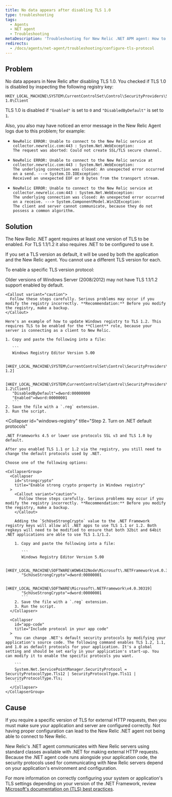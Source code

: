 ```yaml
---
title: No data appears after disabling TLS 1.0
type: troubleshooting
tags:
  - Agents
  - NET agent
  - Troubleshooting
metaDescription: 'Troubleshooting for New Relic .NET APM agent: How to configure your TLS protocol preferences for your .NET application and environment.'
redirects:
  - /docs/agents/net-agent/troubleshooting/configure-tls-protocol
---
```


## Problem

No data appears in New Relic after disabling TLS 1.0. You checked if TLS 1.0 is disabled by inspecting the following registry key:

```
HKEY_LOCAL_MACHINE\SYSTEM\CurrentControlSet\Control\SecurityProviders\SCHANNEL\Protocols\TLS 1.0\Client
```

TLS 1.0 is disabled if `"Enabled"` is set to `0` and `"DisabledByDefault"` is set to `1`.

Also, you also may have noticed an error message in the New Relic Agent logs due to this problem; for example:

* ```
  NewRelic ERROR: Unable to connect to the New Relic service at collector.newrelic.com:443 : System.Net.WebException: 
  The request was aborted: Could not create SSL/TLS secure channel.
  ```
* ```
  NewRelic ERROR: Unable to connect to the New Relic service at collector.newrelic.com:443 : System.Net.WebException: 
  The underlying connection was closed: An unexpected error occurred on a send. ---> System.IO.IOException: 
  Received an unexpected EOF or 0 bytes from the transport stream.
  ```
* ```
  NewRelic ERROR: Unable to connect to the New Relic service at collector.newrelic.com:443 : System.Net.WebException: 
  The underlying connection was closed: An unexpected error occurred on a receive. ---> System.ComponentModel.Win32Exception: 
  The client and server cannot communicate, because they do not possess a common algorithm.
  ```

## Solution

The New Relic .NET agent requires at least one version of TLS to be enabled. For TLS 1.1/1.2 it also requires .NET to be configured to use it.

<Callout variant="important">
  If you set a TLS version as default, it will be used by both the application and the New Relic agent. You cannot use a different TLS version for each.
</Callout>

To enable a specific TLS version protocol:

<CollapserGroup>
  <Collapser
    id="windows-registry"
    title="Step 1. Enable TLS protocols in Windows registry."
  >
    Older versions of Windows Server (2008/2012) may not have TLS 1.1/1.2 support enabled by default.

    <Callout variant="caution">
      Follow these steps carefully. Serious problems may occur if you modify the registry incorrectly. **Recommendation:** Before you modify the registry, make a backup.
    </Callout>

    Here's an example of how to update Windows registry to TLS 1.2. This requires TLS to be enabled for the **Client** role, because your server is connecting as a client to New Relic.

    1. Copy and paste the following into a file:

       ```
       Windows Registry Editor Version 5.00

       [HKEY_LOCAL_MACHINE\SYSTEM\CurrentControlSet\Control\SecurityProviders\SCHANNEL\Protocols\TLS 1.2]

       [HKEY_LOCAL_MACHINE\SYSTEM\CurrentControlSet\Control\SecurityProviders\SCHANNEL\Protocols\TLS 1.2\Client]
       "DisabledByDefault"=dword:00000000
       "Enabled"=dword:00000001
       ```
    2. Save the file with a `.reg` extension.
    3. Run the script.
  </Collapser>

  <Collapser
    id="windows-registry"
    title="Step 2. Turn on .NET default protocols"
  >
    .NET Frameworks 4.5 or lower use protocols SSL v3 and TLS 1.0 by default.

    After you enabled TLS 1.1 or 1.2 via the registry, you still need to change the default protocols used by .NET.

    Choose one of the following options:

    <CollapserGroup>
      <Collapser
        id="strongcrypto"
        title="Enable strong crypto property in Windows registry"
      >
        <Callout variant="caution">
          Follow these steps carefully. Serious problems may occur if you modify the registry incorrectly. **Recommendation:** Before you modify the registry, make a backup.
        </Callout>

        Adding the `SchUseStrongCrypto` value to the .NET Framework registry keys will allow all .NET apps to use TLS 1.1 or 1.2. Both regkeys will need to be modified to ensure that both 32bit and 64bit .NET applications are able to use TLS 1.1/1.2.

        1. Copy and paste the following into a file:

           ```
           Windows Registry Editor Version 5.00

           [HKEY_LOCAL_MACHINE\SOFTWARE\WOW6432Node\Microsoft\.NETFramework\v4.0.30319] 
           "SchUseStrongCrypto"=dword:00000001

           [HKEY_LOCAL_MACHINE\SOFTWARE\Microsoft\.NETFramework\v4.0.30319]
           "SchUseStrongCrypto"=dword:00000001
           ```
        2. Save the file with a `.reg` extension.
        3. Run the script.
      </Collapser>

      <Collapser
        id="app-code"
        title="Include protocol in your app code"
      >
        You can change .NET's default security protocols by modifying your application's source code. The following command enables TLS 1.2, 1.1, and 1.0 as default protocols for your application. It's a global setting and should be set early in your application's start-up. You can modify it to enable the specific protocols you want.

        ```
        System.Net.ServicePointManager.SecurityProtocol = SecurityProtocolType.Tls12 | SecurityProtocolType.Tls11 | SecurityProtocolType.Tls;
        ```
      </Collapser>
    </CollapserGroup>
  </Collapser>
</CollapserGroup>

## Cause

If you require a specific version of TLS for external HTTP requests, then you must make sure your application and server are configured correctly. Not having proper configuration can lead to the New Relic .NET agent not being able to connect to New Relic.

New Relic's .NET agent communicates with New Relic servers using standard classes available with .NET for making external HTTP requests. Because the .NET agent code runs alongside your application code, the security protocols used for communicating with New Relic servers depend on your application's environment and configuration.

For more information on correctly configuring your system or application's TLS settings depending on your version of the .NET Framework, review [Microsoft's documentation on (TLS) best practices](https://docs.microsoft.com/en-us/dotnet/framework/network-programming/tls).
